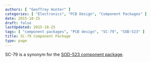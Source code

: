 ```yaml
---
authors: [ "Geoffrey Hunter" ]
categories: [ "Electronics", "PCB Design", "Component Packages" ]
date: 2015-10-25
draft: false
lastUpdated: 2015-10-25
tags: [ "component packages", "PCB design", "SC-79", "SOD-523" ]
title: SC-79 Component Package
type: page
---
```



SC-79 is a synonym for the [SOD-523 component package](/pcb-design/component-packages/sod-523-component-package).
